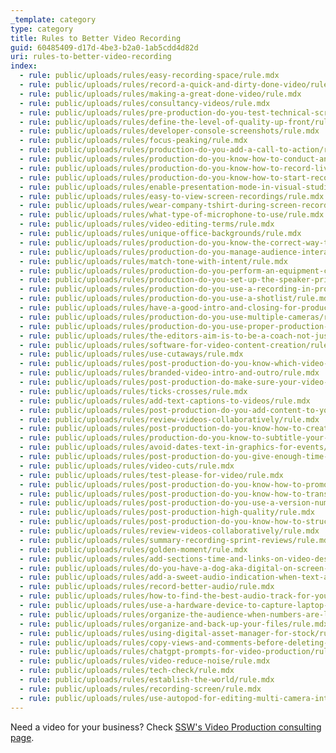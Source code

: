 ```yaml
---
_template: category
type: category
title: Rules to Better Video Recording
guid: 60485409-d17d-4be3-b2a0-1ab5cdd4d82d
uri: rules-to-better-video-recording
index:
  - rule: public/uploads/rules/easy-recording-space/rule.mdx
  - rule: public/uploads/rules/record-a-quick-and-dirty-done-video/rule.mdx
  - rule: public/uploads/rules/making-a-great-done-video/rule.mdx
  - rule: public/uploads/rules/consultancy-videos/rule.mdx
  - rule: public/uploads/rules/pre-production-do-you-test-technical-scripts-properly/rule.mdx
  - rule: public/uploads/rules/define-the-level-of-quality-up-front/rule.mdx
  - rule: public/uploads/rules/developer-console-screenshots/rule.mdx
  - rule: public/uploads/rules/focus-peaking/rule.mdx
  - rule: public/uploads/rules/production-do-you-add-a-call-to-action/rule.mdx
  - rule: public/uploads/rules/production-do-you-know-how-to-conduct-an-interview/rule.mdx
  - rule: public/uploads/rules/production-do-you-know-how-to-record-live-video-interviews-on-location/rule.mdx
  - rule: public/uploads/rules/production-do-you-know-how-to-start-recording-with-camtasia/rule.mdx
  - rule: public/uploads/rules/enable-presentation-mode-in-visual-studio/rule.mdx
  - rule: public/uploads/rules/easy-to-view-screen-recordings/rule.mdx
  - rule: public/uploads/rules/wear-company-tshirt-during-screen-recording/rule.mdx
  - rule: public/uploads/rules/what-type-of-microphone-to-use/rule.mdx
  - rule: public/uploads/rules/video-editing-terms/rule.mdx
  - rule: public/uploads/rules/unique-office-backgrounds/rule.mdx
  - rule: public/uploads/rules/production-do-you-know-the-correct-way-to-frame-your-subject/rule.mdx
  - rule: public/uploads/rules/production-do-you-manage-audience-interactivity/rule.mdx
  - rule: public/uploads/rules/match-tone-with-intent/rule.mdx
  - rule: public/uploads/rules/production-do-you-perform-an-equipment-checklist/rule.mdx
  - rule: public/uploads/rules/production-do-you-set-up-the-speaker-prior-to-recording/rule.mdx
  - rule: public/uploads/rules/production-do-you-use-a-recording-in-progress-sign/rule.mdx
  - rule: public/uploads/rules/production-do-you-use-a-shotlist/rule.mdx
  - rule: public/uploads/rules/have-a-good-intro-and-closing-for-product-demonstrations/rule.mdx
  - rule: public/uploads/rules/production-do-you-use-multiple-cameras/rule.mdx
  - rule: public/uploads/rules/production-do-you-use-proper-production-design/rule.mdx
  - rule: public/uploads/rules/the-editors-aim-is-to-be-a-coach-not-just-a-video-editor/rule.mdx
  - rule: public/uploads/rules/software-for-video-content-creation/rule.mdx
  - rule: public/uploads/rules/use-cutaways/rule.mdx
  - rule: public/uploads/rules/post-production-do-you-know-which-video-hosting-service-to-choose/rule.mdx
  - rule: public/uploads/rules/branded-video-intro-and-outro/rule.mdx
  - rule: public/uploads/rules/post-production-do-make-sure-your-video-thumbnail-encourages-people-to-watch-the-video/rule.mdx
  - rule: public/uploads/rules/ticks-crosses/rule.mdx
  - rule: public/uploads/rules/add-text-captions-to-videos/rule.mdx
  - rule: public/uploads/rules/post-production-do-you-add-content-to-youtube-to-feed-traffic-to-your-other-sites/rule.mdx
  - rule: public/uploads/rules/review-videos-collaboratively/rule.mdx
  - rule: public/uploads/rules/post-production-do-you-know-how-to-create-the-swing-in-text-effect/rule.mdx
  - rule: public/uploads/rules/production-do-you-know-to-subtitle-your-videos/rule.mdx
  - rule: public/uploads/rules/avoid-dates-text-in-graphics-for-events/rule.mdx
  - rule: public/uploads/rules/post-production-do-you-give-enough-time-to-read-texts-in-your-videos/rule.mdx
  - rule: public/uploads/rules/video-cuts/rule.mdx
  - rule: public/uploads/rules/test-please-for-video/rule.mdx
  - rule: public/uploads/rules/post-production-do-you-know-how-to-promote-videos/rule.mdx
  - rule: public/uploads/rules/post-production-do-you-know-how-to-transfer-avchd-footage-to-your-computer/rule.mdx
  - rule: public/uploads/rules/post-production-do-you-use-a-version-number-on-your-videos/rule.mdx
  - rule: public/uploads/rules/post-production-high-quality/rule.mdx
  - rule: public/uploads/rules/post-production-do-you-know-how-to-structure-your-files/rule.mdx
  - rule: public/uploads/rules/review-videos-collaboratively/rule.mdx
  - rule: public/uploads/rules/summary-recording-sprint-reviews/rule.mdx
  - rule: public/uploads/rules/golden-moment/rule.mdx
  - rule: public/uploads/rules/add-sections-time-and-links-on-video-description/rule.mdx
  - rule: public/uploads/rules/do-you-have-a-dog-aka-digital-on-screen-graphic-on-your-videos/rule.mdx
  - rule: public/uploads/rules/add-a-sweet-audio-indication-when-text-arrives-on-the-screen/rule.mdx
  - rule: public/uploads/rules/record-better-audio/rule.mdx
  - rule: public/uploads/rules/how-to-find-the-best-audio-track-for-your-video/rule.mdx
  - rule: public/uploads/rules/use-a-hardware-device-to-capture-laptop-video-output/rule.mdx
  - rule: public/uploads/rules/organize-the-audience-when-numbers-are-low/rule.mdx
  - rule: public/uploads/rules/organize-and-back-up-your-files/rule.mdx
  - rule: public/uploads/rules/using-digital-asset-manager-for-stock/rule.mdx
  - rule: public/uploads/rules/copy-views-and-comments-before-deleting-a-video-version/rule.mdx
  - rule: public/uploads/rules/chatgpt-prompts-for-video-production/rule.mdx
  - rule: public/uploads/rules/video-reduce-noise/rule.mdx
  - rule: public/uploads/rules/tech-check/rule.mdx
  - rule: public/uploads/rules/establish-the-world/rule.mdx
  - rule: public/uploads/rules/recording-screen/rule.mdx
  - rule: public/uploads/rules/use-autopod-for-editing-multi-camera-interviews/rule.mdx
---
```


Need a video for your business? Check [SSW's Video Production consulting page](https://ssw.com.au/consulting/video-production).

